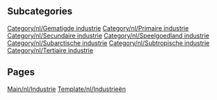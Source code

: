 
== Subcategories ==
[[Category/nl/Gematigde industrie]]
[[Category/nl/Primaire industrie]]
[[Category/nl/Secundaire industrie]]
[[Category/nl/Speelgoedland industrie]]
[[Category/nl/Subarctische industrie]]
[[Category/nl/Subtropische industrie]]
[[Category/nl/Tertiaire industrie]]

== Pages ==
[[Main/nl/Industrie]]
[[Template/nl/Industrieën]]
